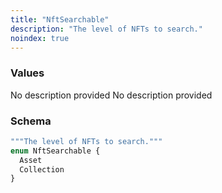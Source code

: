```yaml
---
title: "NftSearchable"
description: "The level of NFTs to search."
noindex: true
---
```


### Values

<ResponseField name="Asset" type="enum">
  No description provided
</ResponseField>

<ResponseField name="Collection" type="enum">
  No description provided
</ResponseField>

### Schema


```graphql 
"""The level of NFTs to search."""
enum NftSearchable {
  Asset
  Collection
}
```

